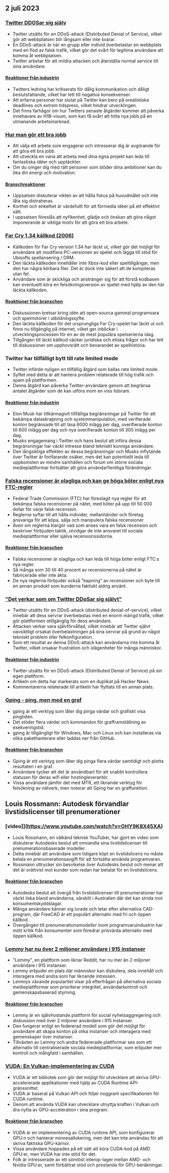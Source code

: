 

<CallToAction />

<Steps>

## 2 juli 2023

### [Twitter DDOSar sig själv](https://sfba.social/@sysop408/110639435788921057)

- Twitter utsätts för en DDoS-attack (Distributed Denial of Service), vilket gör att webbplatsen blir långsam eller inte svarar.
- En DDoS-attack är när en grupp eller individ överbelastar en webbplats med en flod av falsk trafik, vilket gör det svårt för legitima användare att komma åt webbplatsen.
- Twitter arbetar för att mildra attacken och återställa normal service till sina användare.

#### [Reaktioner från industrin](http://news.ycombinator.com/item?id=36553236)

- Twitters ledning har kritiserats för dålig kommunikation och dåligt beslutsfattande, vilket har lett till negativa konsekvenser.
- Att erfarna personer har slutat på Twitter kan bero på orealistiska deadlines och extrem tidspress, vilket hindrar utvecklingen.
- Det finns farhågor om hur Twitters senaste åtgärder kommer att påverka innehavare av H1B-visum, som kan få svårt att hitta nya jobb på en utmanande arbetsmarknad.

### [Hur man gör ett bra jobb](http://paulgraham.com/greatwork.html)

- Att välja ett arbete som engagerar och intresserar dig är avgörande för att göra ett bra jobb.
- Att utveckla en vana att arbeta med dina egna projekt kan leda till fantastiska idéer och upptäckter.
- Om du omger dig med rätt personer som stöder dina ambitioner kan du öka din energi och motivation.

#### [Branschreaktioner](http://news.ycombinator.com/item?id=36550615)

- Uppsatsen diskuterar vikten av att hålla fokus på huvudmålet och inte låta sig distraheras.
- Korthet och enkelhet är värdefullt för att förmedla idéer på ett effektivt sätt.
- I uppsatsen föreslås att nyfikenhet, glädje och önskan att göra något imponerande är viktiga motiv för att göra ett bra arbete.

### [Far Cry 1.34 källkod (2006)](https://archive.org/details/far-cry-1.34-complete)

- Källkoden för Far Cry version 1.34 har läckt ut, vilket gör det möjligt för användare att modifiera PC-versionen av spelet och lägga till stöd för Ubisofts spellansering / DRM.
- Den läckta källkoden innehåller inte Xbox-kod eller speltillgångar, men den har några körbara filer. Det är dock inte säkert att de kompileras utan fel.
- Användare som är skickliga och anstränger sig för att förstå kodbasen kan eventuellt köra en felsökningsversion av spelet med hjälp av den här läckta källkoden.

#### [Reaktioner från branschen](http://news.ycombinator.com/item?id=36547801)

- Diskussionen kretsar kring idén att open-sourca gammal programvara och spelmotorer i utbildningssyfte.
- Den läckta källkoden för det ursprungliga Far Cry-spelet har läckt ut och finns nu tillgänglig på internet, vilket ger inblickar i utvecklingsprocessen för en av de mest populära spelserierna idag.
- Tillgången till läckt källkod väcker juridiska och etiska frågor och har lett till diskussioner om upphovsrätt och bevarandet av spelhistoria.

### Twitter har tillfälligt bytt till rate limited mode

- Twitter införde nyligen en tillfällig åtgärd som kallas rate limited mode.
- Syftet med detta är att hantera problem relaterade till hög trafik och spam på plattformen.
- Denna åtgärd kan påverka Twitter-användare genom att begränsa antalet åtgärder som de kan utföra inom en viss tidsram.

#### [Reaktioner från industrin](http://news.ycombinator.com/item?id=36552324)

- Elon Musk har tillkännagivit tillfälliga begränsningar på Twitter för att bekämpa dataskrapning och systemmanipulation, med verifierade konton begränsade till att läsa 6000 inlägg per dag, overifierade konton till 600 inlägg per dag och nya overifierade konton till 300 inlägg per dag.
- Musks engagemang i Twitter och hans beslut att införa dessa begränsningar har väckt intresse bland tekniskt kunniga användare.
- Den långsiktiga effekten av dessa begränsningar och Musks inflytande över Twitter är fortfarande osäker, men det kan potentiellt leda till uppkomsten av mindre samhällen och forum om större sociala medieplattformar fortsätter att göra användarfientliga förändringar.

### [Falska recensioner är olagliga och kan ge höga böter enligt nya FTC-regler](https://www.washingtonpost.com/technology/2023/06/30/fake-reviews-online-ftc/)

- Federal Trade Commission (FTC) har föreslagit nya regler för att bekämpa falska recensioner på nätet, med böter på upp till 50 000 dollar för varje falsk recension.
- Reglerna syftar till att hålla individer, mellanhänder och företag ansvariga för att köpa, sälja och manipulera falska recensioner.
- Även om reglerna klargör vad som anses vara en falsk recension och beskriver förbjuden taktik, utvidgar de inte ansvaret till sociala medieplattformar eller själva recensionssidorna.

#### [Reaktioner från branschen](http://news.ycombinator.com/item?id=36556228)

- Falska recensioner är olagliga och kan leda till höga böter enligt FTC:s nya regler.
- Så många som 30 till 40 procent av recensionerna på nätet är fabricerade eller inte äkta.
- De nya reglerna förbjuder också "kapning" av recensioner och byte till en annan produkt som kunderna faktiskt aldrig använt.

### ["Det verkar som om Twitter DDoSar sig självt"](https://sfba.social/@sysop408/110639474671754723)

- Twitter utsätts för en DDoS-attack (distributed denial-of-service), vilket innebär att dess servrar överbelastas med en enorm mängd trafik, vilket gör plattformen otillgänglig för dess användare.
- Attacken verkar vara självförvållad, vilket innebär att Twitter självt oavsiktligt orsakat överbelastningen på sina servrar på grund av något tekniskt problem eller felkonfiguration.
- Som ett resultat av denna DDoS-attack kan användarna inte komma åt Twitter, vilket orsakar frustration och olägenheter för många människor.

#### [Reaktioner från industrin](http://news.ycombinator.com/item?id=36553762)

- Twitter utsätts för en DDoS-attack (Distributed Denial of Service) på sin egen plattform.
- Artikeln om detta har markerats som en duplikat på Hacker News.
- Kommentarerna relaterade till artikeln har flyttats till en annan plats.

### [Gping - ping, men med en graf](https://github.com/orf/gping)

- gping är ett verktyg som låter dig pinga värdar och grafiskt visa pingtiden.
- Det stöder flera värdar och kommandon för grafframställning av exekveringstid.
- gping är tillgängligt för Windows, Mac och Linux och kan installeras via olika pakethanterare eller laddas ner från GitHub.

#### [Reaktioner från branschen](http://news.ycombinator.com/item?id=36548676)

- Gping är ett verktyg som låter dig pinga flera värdar samtidigt och plotta resultaten i en graf.
- Användare tycker att det är användbart för att snabbt kontrollera statusen för deras wifi eller hostingleverantör.
- Vissa användare jämför det med MTR, ett liknande verktyg för felsökning av nätverk, men noterar att Gping har en graffunktion.

## Louis Rossmann: Autodesk förvandlar livstidslicenser till prenumerationer

### [video]](https://www.youtube.com/watch?v=OHY9K8X45XA)

- Louis Rossmann, en välkänd teknisk YouTuber, har gjort en video som diskuterar Autodesks beslut att omvandla sina livstidslicenser till prenumerationsbaserade modeller.
- Detta innebär att användare som tidigare köpt en livstidslicens nu måste betala en prenumerationsavgift för att fortsätta använda programvaran.
- Rossmann uttrycker sin besvikelse över Autodesks beslut och menar att det är orättvist mot kunder som redan har betalat för en livstidslicens.

#### [Reaktioner från branschen](http://news.ycombinator.com/item?id=36547864)

- Autodesks beslut att övergå från livstidslicenser till prenumerationer har väckt ilska bland användarna, särskilt i Australien där det kan strida mot konsumentskyddslagar.
- Många användare känner sig lurade och letar efter alternativa CAD-program, där FreeCAD är ett populärt alternativ med fri och öppen källkod.
- Övergången till prenumerationsmodeller inom programvaruindustrin har mött kritik från konsumenter som föredrar prisvärda alternativ med öppen källkod.

### [Lemmy har nu över 2 miljoner användare i 915 instanser](https://lemmymap.feddit.de)

- "Lemmy", en plattform som liknar Reddit, har nu mer än 2 miljoner användare i 915 instanser.
- Lemmy erbjuder en plats där människor kan diskutera, dela innehåll och interagera med andra som har liknande intressen.
- Lemmys växande popularitet visar på efterfrågan på alternativa sociala medieplattformar som prioriterar integritet, användarkontroll och gemenskapsbaserad styrning.

#### [Reaktioner från branschen](http://news.ycombinator.com/item?id=36546425)

- Lemmy är en självhostande plattform för social nyhetsaggregering och diskussion med över 2 miljoner användare i 915 instanser.
- Den fungerar enligt en federerad modell som gör det möjligt för användare att skapa konton på olika instanser och interagera med gemenskaper över instanser.
- Tillväxten av Lemmy och andra federerade plattformar ses som ett alternativ till centraliserade sociala medieplattformar, som erbjuder mer kontroll och mångfald i samhällen.

### [VUDA: En Vulkan-implementering av CUDA](https://github.com/jgbit/vuda)

- VUDA är ett bibliotek som gör det möjligt för utvecklare att skriva GPU-accelererade applikationer med hjälp av CUDA Runtime API-gränssnittet.
- VUDA är baserat på Vulkan API och följer noggrant specifikationen för CUDA runtime.
- Genom att använda VUDA kan utvecklare utnyttja kraften i Vulkan och dra nytta av GPU-acceleration i sina program.

#### [Reaktioner från branschen](http://news.ycombinator.com/item?id=36549637)

- VUDA är en implementering av CUDA runtime API, som konfigurerar GPU:n och hanterar minnesallokering, men det kan inte användas för att skriva faktiska GPU-kärnor.
- Vissa användare hoppades på ett sätt att köra CUDA-kod på AMD GPU:er, men VUDA har inte stöd för det.
- Folk är intresserade av ett sömlöst interop-lager mellan AMD- och Nvidia GPU:er, samt förbättrat stöd och prestanda för GPU-beräkningar.

</Steps>
